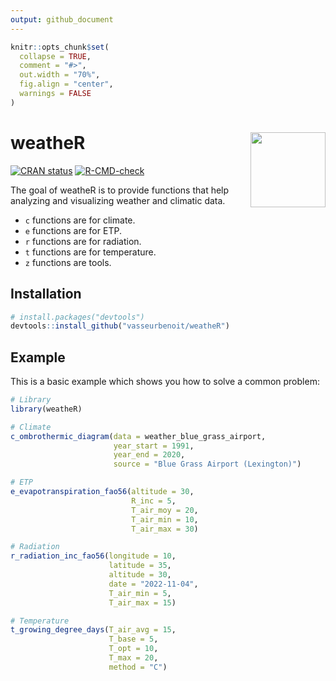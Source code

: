 ```yaml
---
output: github_document
---
```


<!-- README.md is generated from README.Rmd. Please edit that file -->

```r
knitr::opts_chunk$set(
  collapse = TRUE,
  comment = "#>",
  out.width = "70%",
  fig.align = "center",
  warnings = FALSE
)
```

# weatheR <img src="man/figures/logo.png" align="right" height="120" alt="" />

<!-- badges: start -->

[![CRAN status](https://www.r-pkg.org/badges/version/weatheR)](https://CRAN.R-project.org/package=weatheR)
[![R-CMD-check](https://github.com/vasseurbenoit/weatheR/actions/workflows/R-CMD-check.yaml/badge.svg)](https://github.com/vasseurbenoit/weatheR/actions/workflows/R-CMD-check.yaml)
<!-- badges: end -->

The goal of weatheR is to provide functions that help analyzing and visualizing
weather and climatic data.

- `c` functions are for climate.
- `e` functions are for ETP.
- `r` functions are for radiation.
- `t` functions are for temperature.
- `z` functions are tools.

## Installation

``` r
# install.packages("devtools")
devtools::install_github("vasseurbenoit/weatheR")
```

## Example

This is a basic example which shows you how to solve a common problem:

```r
# Library
library(weatheR)

# Climate
c_ombrothermic_diagram(data = weather_blue_grass_airport,
                       year_start = 1991,
                       year_end = 2020,
                       source = "Blue Grass Airport (Lexington)")

# ETP
e_evapotranspiration_fao56(altitude = 30,
                           R_inc = 5,
                           T_air_moy = 20,
                           T_air_min = 10,
                           T_air_max = 30)

# Radiation
r_radiation_inc_fao56(longitude = 10,
                      latitude = 35,
                      altitude = 30,
                      date = "2022-11-04",
                      T_air_min = 5,
                      T_air_max = 15)

# Temperature
t_growing_degree_days(T_air_avg = 15,
                      T_base = 5,
                      T_opt = 10,
                      T_max = 20,
                      method = "C")
```

